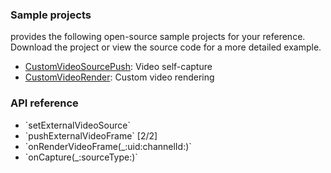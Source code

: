 <PlatformWrapper platform="ios">

### Sample projects

<Vg k ="COMPANY"/> provides the following open-source sample projects for your reference. Download the project or view the source code for a more detailed example.

* [CustomVideoSourcePush](https://github.com/AgoraIO/API-Examples/tree/main/iOS/APIExample/APIExample/Examples/Advanced/CustomVideoSourcePush): Video self-capture
* [CustomVideoRender](https://github.com/AgoraIO/API-Examples/blob/main/iOS/APIExample/APIExample/Examples/Advanced/CustomVideoRender/CustomVideoRender.swift): Custom video rendering

### API reference

- <Link to="{{Global.API_REF_IOS_ROOT}}/agorartckit/agorartcenginekit/setexternalvideosource(_:usetexture:sourcetype:encodedvideotrackoption:)">`setExternalVideoSource`</Link>
- <Link to="{{Global.API_REF_IOS_ROOT}}/agorartckit/agorartcenginekit/pushexternalvideoframe(_:videotrackid:)">`pushExternalVideoFrame` [2/2]</Link>
- <Link to="{{Global.API_REF_IOS_ROOT}}/agorartckit/agoravideoframedelegate/onrendervideoframe(_:uid:channelid:)">`onRenderVideoFrame(_:uid:channelId:)`</Link>
- <Link to="{{Global.API_REF_IOS_ROOT}}/agorartckit/agoravideoframedelegate/oncapture(_:sourcetype:)">`onCapture(_:sourceType:)`</Link>

</PlatformWrapper>